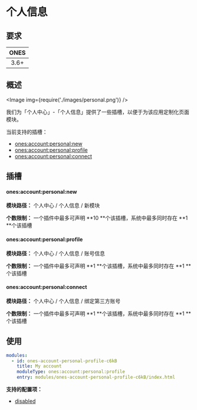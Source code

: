 
# 个人信息

## 要求

| **ONES** |
| :------: |
|   3.6+   |

## 概述

<Image img={require('./images/personal.png')} />

我们为「个人中心」-「个人信息」提供了一些插槽，以便于为该应用定制化页面模块。

当前支持的插槽：

- [ones:account:personal:new](#onesaccountpersonalnew)
- [ones:account:personal:profile](#onesaccountpersonalprofile)
- [ones:account:personal:connect](#onesaccountpersonalconnect)

## 插槽

#### ones:account:personal:new

**模块路径：** 个人中心 / 个人信息 / 新模块

**个数限制：** 一个插件中最多可声明 **10 **个该插槽，系统中最多同时存在 **1 **个该插槽

#### ones:account:personal:profile

**模块路径：** 个人中心 / 个人信息 / 账号信息

**个数限制：** 一个插件中最多可声明 **1 **个该插槽，系统中最多同时存在 **1 **个该插槽

#### ones:account:personal:connect

**模块路径：** 个人中心 / 个人信息 / 绑定第三方账号

**个数限制：** 一个插件中最多可声明 **1 **个该插槽，系统中最多同时存在 **1 **个该插槽

## 使用

```yaml
modules:
  - id: ones-account-personal-profile-c6kB
    title: My account
    moduleType: ones:account:personal:profile
    entry: modules/ones-account-personal-profile-c6kB/index.html
```

**支持的配置项：**

- [disabled](../../../../../reference/config/plugin.md#disabled)
